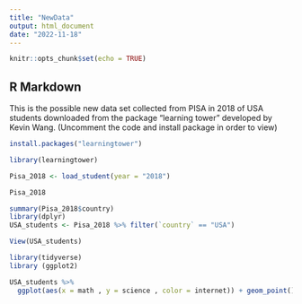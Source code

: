 ```yaml
---
title: "NewData"
output: html_document
date: "2022-11-18"
---
```


```r
knitr::opts_chunk$set(echo = TRUE)
```

## R Markdown

This is the possible new data set collected from PISA in 2018 of USA students downloaded from the package "learning tower" developed by Kevin Wang. (Uncomment the code and install package in order to view)

```r
install.packages("learningtower")
```

```r
library(learningtower)

Pisa_2018 <- load_student(year = "2018")

Pisa_2018

summary(Pisa_2018$country)
library(dplyr)
USA_students <- Pisa_2018 %>% filter(`country` == "USA")

View(USA_students)
```

```r
library(tidyverse)
library (ggplot2)

USA_students %>%
  ggplot(aes(x = math , y = science , color = internet)) + geom_point() + coord_flip()
  
```

```r

```



